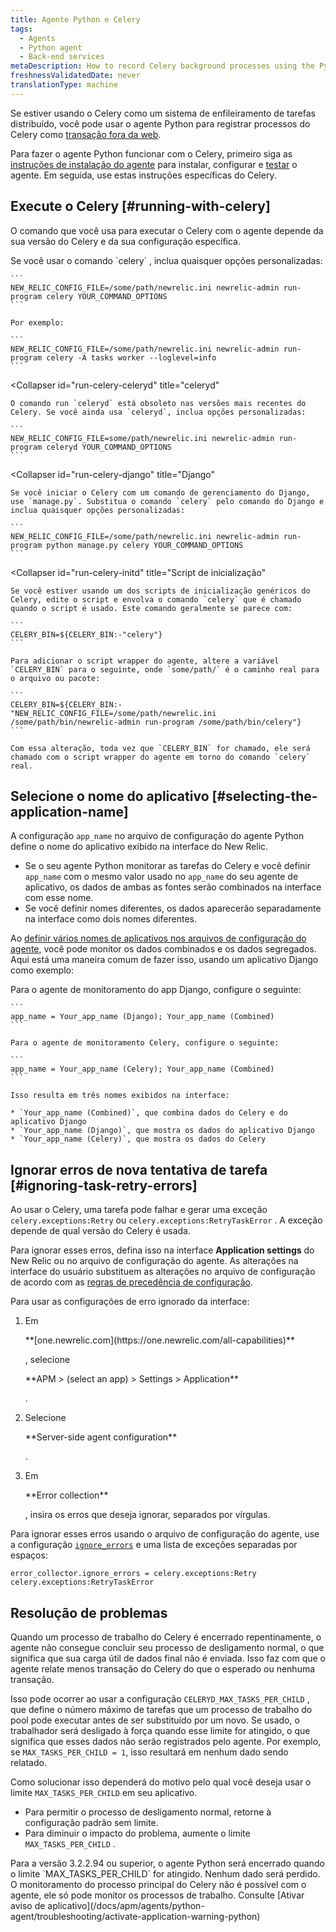 ```yaml
---
title: Agente Python e Celery
tags:
  - Agents
  - Python agent
  - Back-end services
metaDescription: How to record Celery background processes using the Python agent.
freshnessValidatedDate: never
translationType: machine
---
```


Se estiver usando o Celery como um sistema de enfileiramento de tarefas distribuído, você pode usar o agente Python para registrar processos do Celery como [transação fora da web](/docs/apm/transactions/intro-transactions/monitor-background-processes-other-non-web-transactions).

Para fazer o agente Python funcionar com o Celery, primeiro siga as [instruções de instalação do agente](/docs/agents/python-agent/installation-and-configuration/python-agent-installation) para instalar, configurar e [testar](/docs/agents/python-agent/installation-and-configuration/testing-python-agent) o agente. Em seguida, use estas instruções específicas do Celery.

## Execute o Celery [#running-with-celery]

O comando que você usa para executar o Celery com o agente depende da sua versão do Celery e da sua configuração específica.

<CollapserGroup>
  <Collapser
    id="run-celery-celery"
    title="celery"
  >
    Se você usar o comando `celery` , inclua quaisquer opções personalizadas:

    ```
    NEW_RELIC_CONFIG_FILE=/some/path/newrelic.ini newrelic-admin run-program celery YOUR_COMMAND_OPTIONS
    ```

    Por exemplo:

    ```
    NEW_RELIC_CONFIG_FILE=/some/path/newrelic.ini newrelic-admin run-program celery -A tasks worker --loglevel=info
    ```
  </Collapser>

  <Collapser
    id="run-celery-celeryd"
    title="celeryd"
  >
    O comando run `celeryd` está obsoleto nas versões mais recentes do Celery. Se você ainda usa `celeryd`, inclua opções personalizadas:

    ```
    NEW_RELIC_CONFIG_FILE=some/path/newrelic.ini newrelic-admin run-program celeryd YOUR_COMMAND_OPTIONS
    ```
  </Collapser>

  <Collapser
    id="run-celery-django"
    title="Django"
  >
    Se você iniciar o Celery com um comando de gerenciamento do Django, use `manage.py`. Substitua o comando `celery` pelo comando do Django e inclua quaisquer opções personalizadas:

    ```
    NEW_RELIC_CONFIG_FILE=/some/path/newrelic.ini newrelic-admin run-program python manage.py celery YOUR_COMMAND_OPTIONS
    ```
  </Collapser>

  <Collapser
    id="run-celery-initd"
    title="Script de inicialização"
  >
    Se você estiver usando um dos scripts de inicialização genéricos do Celery, edite o script e envolva o comando `celery` que é chamado quando o script é usado. Este comando geralmente se parece com:

    ```
    CELERY_BIN=${CELERY_BIN:-"celery"}
    ```

    Para adicionar o script wrapper do agente, altere a variável `CELERY_BIN` para o seguinte, onde `some/path/` é o caminho real para o arquivo ou pacote:

    ```
    CELERY_BIN=${CELERY_BIN:-"NEW_RELIC_CONFIG_FILE=/some/path/newrelic.ini /some/path/bin/newrelic-admin run-program /some/path/bin/celery"}
    ```

    Com essa alteração, toda vez que `CELERY_BIN` for chamado, ele será chamado com o script wrapper do agente em torno do comando `celery` real.
  </Collapser>
</CollapserGroup>

## Selecione o nome do aplicativo [#selecting-the-application-name]

A configuração `app_name` no arquivo de configuração do agente Python define o nome do aplicativo exibido na interface do New Relic.

* Se o seu agente Python monitorar as tarefas do Celery e você definir `app_name` com o mesmo valor usado no `app_name` do seu agente de aplicativo, os dados de ambas as fontes serão combinados na interface com esse nome.
* Se você definir nomes diferentes, os dados aparecerão separadamente na interface como dois nomes diferentes.

Ao [definir vários nomes de aplicativos nos arquivos de configuração do agente](/docs/agents/manage-apm-agents/app-naming/use-multiple-names-app), você pode monitor os dados combinados e os dados segregados. Aqui está uma maneira comum de fazer isso, usando um aplicativo Django como exemplo:

<CollapserGroup>
  <Collapser
    id="multiple-app-names"
    title="Usando vários nomes de aplicativos"
  >
    Para o agente de monitoramento do app Django, configure o seguinte:

    ```
    app_name = Your_app_name (Django); Your_app_name (Combined)
    ```

    Para o agente de monitoramento Celery, configure o seguinte:

    ```
    app_name = Your_app_name (Celery); Your_app_name (Combined)
    ```

    Isso resulta em três nomes exibidos na interface:

    * `Your_app_name (Combined)`, que combina dados do Celery e do aplicativo Django
    * `Your_app_name (Django)`, que mostra os dados do aplicativo Django
    * `Your_app_name (Celery)`, que mostra os dados do Celery
  </Collapser>
</CollapserGroup>

## Ignorar erros de nova tentativa de tarefa [#ignoring-task-retry-errors]

Ao usar o Celery, uma tarefa pode falhar e gerar uma exceção `celery.exceptions:Retry` ou `celery.exceptions:RetryTaskError` . A exceção depende de qual versão do Celery é usada.

Para ignorar esses erros, defina isso na interface <DNT>**Application settings**</DNT> do New Relic ou no arquivo de configuração do agente. As alterações na interface do usuário substituem as alterações no arquivo de configuração de acordo com as [regras de precedência de configuração](/docs/agents/python-agent/installation-configuration/python-agent-configuration#options).

Para usar as configurações de erro ignorado da interface:

1. Em

   <DNT>
     **[one.newrelic.com](https://one.newrelic.com/all-capabilities)**
   </DNT>

   , selecione

   <DNT>
     **APM > (select an app) > Settings > Application**
   </DNT>

   .

2. Selecione

   <DNT>
     **Server-side agent configuration**
   </DNT>

   .

3. Em

   <DNT>
     **Error collection**
   </DNT>

   , insira os erros que deseja ignorar, separados por vírgulas.

Para ignorar esses erros usando o arquivo de configuração do agente, use a configuração [`ignore_errors`](/docs/agents/python-agent/installation-configuration/python-agent-configuration#error-ignore) e uma lista de exceções separadas por espaços:

```
error_collector.ignore_errors = celery.exceptions:Retry celery.exceptions:RetryTaskError
```

## Resolução de problemas

Quando um processo de trabalho do Celery é encerrado repentinamente, o agente não consegue concluir seu processo de desligamento normal, o que significa que sua carga útil de dados final não é enviada. Isso faz com que o agente relate menos transação do Celery do que o esperado ou nenhuma transação.

Isso pode ocorrer ao usar a configuração `CELERYD_MAX_TASKS_PER_CHILD` , que define o número máximo de tarefas que um processo de trabalho do pool pode executar antes de ser substituído por um novo. Se usado, o trabalhador será desligado à força quando esse limite for atingido, o que significa que esses dados não serão registrados pelo agente. Por exemplo, se `MAX_TASKS_PER_CHILD = 1`, isso resultará em nenhum dado sendo relatado.

Como solucionar isso dependerá do motivo pelo qual você deseja usar o limite `MAX_TASKS_PER_CHILD` em seu aplicativo.

* Para permitir o processo de desligamento normal, retorne à configuração padrão sem limite.
* Para diminuir o impacto do problema, aumente o limite `MAX_TASKS_PER_CHILD` .

<Callout variant="important">
  Para a versão 3.2.2.94 ou superior, o agente Python será encerrado quando o limite `MAX_TASKS_PER_CHILD` for atingido. Nenhum dado será perdido.
</Callout>

<Callout variant="important">
  O monitoramento do processo principal do Celery não é possível com o agente, ele só pode monitor os processos de trabalho. Consulte [Ativar aviso de aplicativo](/docs/apm/agents/python-agent/troubleshooting/activate-application-warning-python)
</Callout>
